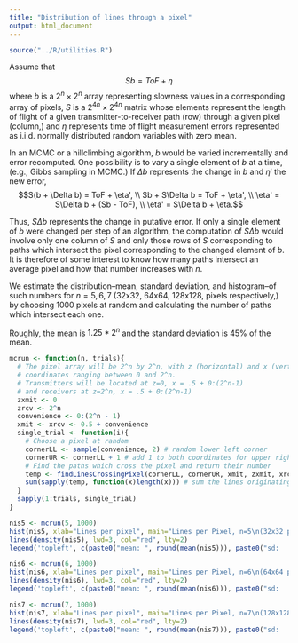 ```yaml
---
title: "Distribution of lines through a pixel"
output: html_document
---
```


```r
source("../R/utilities.R")
```

Assume that$$Sb=ToF+\eta$$where $b$ is a $2^n \times 2^n$ array representing slowness values in a corresponding array of pixels, $S$ is a $2^{4n} \times 2^{4n}$ matrix whose elements represent the length of flight of a given transmitter-to-receiver path (row) through a given pixel (column,) and $\eta$ represents time of flight measurement errors represented as i.i.d. normally distributed random variables with zero mean.

In an MCMC or a hillclimbing algorithm, $b$ would be varied incrementally and error recomputed. One possibility is to vary a single element of $b$ at a time, (e.g., Gibbs sampling in MCMC.) If $\Delta b$ represents the change in $b$ and $\eta'$ the new error,$$S(b + \Delta b) = ToF + \eta', \\ Sb + S\Delta b = ToF + \eta', \\ \eta' = S\Delta b + (Sb - ToF), \\ \eta' = S\Delta b + \eta.$$

Thus, $S\Delta b$ represents the change in putative error. If only a single element of $b$ were changed per step of an algorithm, the computation of $S\Delta b$ would involve only one column of $S$ and only those rows of $S$ corresponding to paths which intersect the pixel corresponding to the changed element of $b$. It is therefore of some interest to know how many paths intersect an average pixel and how that number increases with $n.$

We estimate the distribution--mean, standard deviation, and histogram--of such numbers for $n=5, 6, 7$ (32x32, 64x64, 128x128, pixels respectively,) by choosing 1000 pixels at random and calculating the number of paths which intersect each one.

Roughly, the mean is $1.25*2^n$ and the standard deviation is $45\%$ of the mean.

```r
mcrun <- function(n, trials){
  # The pixel array will be 2^n by 2^n, with z (horizontal) and x (vertical)
  # coordinates ranging between 0 and 2^n.
  # Transmitters will be located at z=0, x = .5 + 0:(2^n-1)
  # and receivers at z=2^n, x = .5 + 0:(2^n-1)
  zxmit <- 0
  zrcv <- 2^n
  convenience <- 0:(2^n - 1)
  xmit <- xrcv <- 0.5 + convenience
  single_trial <- function(i){
    # Choose a pixel at random
    cornerLL <- sample(convenience, 2) # random lower left corner
    cornerUR <- cornerLL + 1 # add 1 to both coordinates for upper right
    # Find the paths which cross the pixel and return their number
    temp <- findLinesCrossingPixel(cornerLL, cornerUR, xmit, zxmit, xrcv, zrcv)
    sum(sapply(temp, function(x)length(x))) # sum the lines originating from each transmitter 
  }
  sapply(1:trials, single_trial)
}
```

```r
nis5 <- mcrun(5, 1000)
hist(nis5, xlab="Lines per pixel", main="Lines per Pixel, n=5\n(32x32 pixels)", breaks=20, probability=TRUE, col="lightblue")
lines(density(nis5), lwd=3, col="red", lty=2)
legend('topleft', c(paste0("mean: ", round(mean(nis5))), paste0("sd:      ", round(sd(nis5)))))

nis6 <- mcrun(6, 1000)
hist(nis6, xlab="Lines per pixel", main="Lines per Pixel, n=6\n(64x64 pixels)", breaks=20, probability=TRUE, col="lightblue")
lines(density(nis6), lwd=3, col="red", lty=2)
legend('topleft', c(paste0("mean: ", round(mean(nis6))), paste0("sd:      ", round(sd(nis6)))))

nis7 <- mcrun(7, 1000)
hist(nis7, xlab="Lines per pixel", main="Lines per Pixel, n=7\n(128x128 pixels)", breaks=20, probability=TRUE, col="lightblue")
lines(density(nis7), lwd=3, col="red", lty=2)
legend('topleft', c(paste0("mean: ", round(mean(nis7))), paste0("sd:      ", round(sd(nis7)))))
```